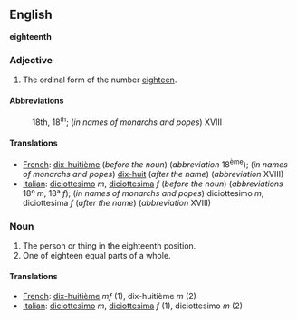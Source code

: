 ==English==
'''eighteenth'''

===Adjective===

# The ordinal form of the number [[eighteen]].

====Abbreviations====
:18th, 18<sup>th</sup>; (''in names of monarchs and popes'') XVIII

====Translations====

*[[French]]: [[dix-huitième]] (''before the noun'') (''abbreviation'' 18<sup>ème</sup>); (''in names of monarchs and popes'') [[dix-huit]] (''after the name'') (''abbreviation'' XVIII)
*[[Italian]]: [[diciottesimo]] ''m'', [[diciottesima]] ''f'' (''before the noun'') (''abbreviations'' 18º ''m'', 18ª ''f''); (''in names of monarchs and popes'') diciottesimo ''m'', diciottesima ''f'' (''after the name'') (''abbreviation'' XVIII)

===Noun===

#The person or thing in the eighteenth position.
#One of eighteen equal parts of a whole.

====Translations====

*[[French]]: [[dix-huitième]] ''mf'' (1), dix-huitième ''m'' (2)
*[[Italian]]: [[diciottesimo]] ''m'', [[diciottesima]] ''f'' (1), diciottesimo ''m'' (2)